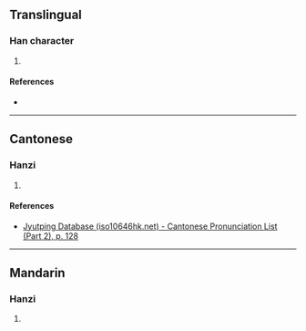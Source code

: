 {{character info/new}}
==Translingual==

===Han character===
{{Han char|rn=75|rad=木|as=07|sn=11|four=|canj=DHDN|ids=⿰木利}}

# {{defn|Han|sort=木07}}

====References====
* {{Han ref|kx=0531.131|dkj=14902|hdz=21215.090|uh=68B8|ud=26808}}

----

==Cantonese==

===Hanzi===
{{yue-hanzi|jyut=[[lei4]]|y=lei4}}

# {{defn|lang=yue|sort=木07}}

====References====
* [http://www.iso10646hk.net/jp/document/download.jsp Jyutping Database (iso10646hk.net) - Cantonese Pronunciation List (Part 2), p. 128]

----

==Mandarin==

===Hanzi===
{{cmn-hanzi|pin=[[lí]] ([[li2]])|wg=li<sup>2</sup>}}

# {{defn|lang=cmn|sort=木07}}